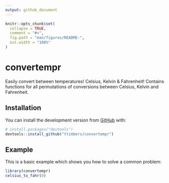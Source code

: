 ```yaml
---
output: github_document
---
```


<!-- README.md is generated from README.Rmd. Please edit that file -->

```r
knitr::opts_chunk$set(
  collapse = TRUE,
  comment = "#>",
  fig.path = "man/figures/README-",
  out.width = "100%"
)
```

# convertempr

<!-- badges: start -->
<!-- badges: end -->

Easily convert between temperatures! Celsius, Kelvin & Fahrenheit! Contains functions for all permutations of conversions between Celsius, Kelvin and Fahrenheit.

## Installation

You can install the development version from [GitHub](https://github.com/) with:

``` r
# install.packages("devtools")
devtools::install_github("ttimbers/convertempr")
```
## Example

This is a basic example which shows you how to solve a common problem:

```r
library(convertempr)
celsius_to_fahr(0)
```
